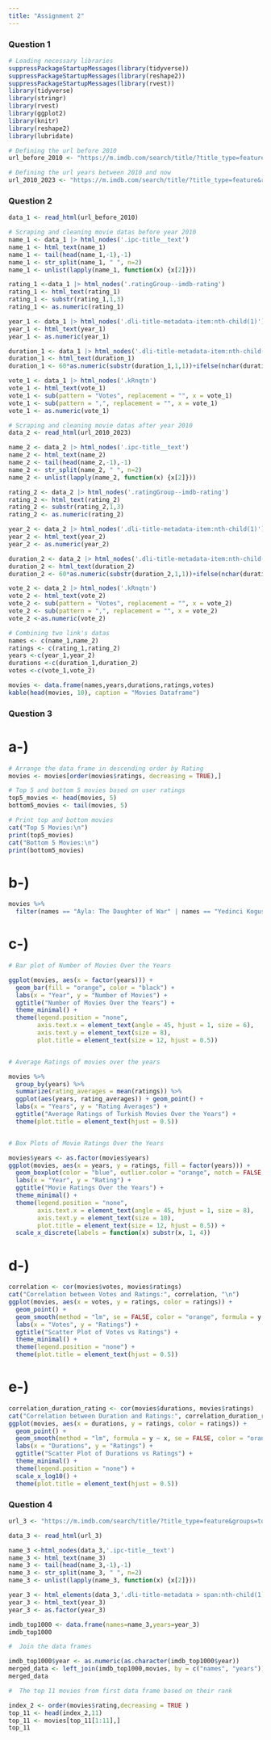 ```yaml
---
title: "Assignment 2"
---
```


### Question 1
```r
# Loading necessary libraries
suppressPackageStartupMessages(library(tidyverse))
suppressPackageStartupMessages(library(reshape2))
suppressPackageStartupMessages(library(rvest))
library(tidyverse)
library(stringr)
library(rvest)
library(ggplot2)
library(knitr)
library(reshape2)
library(lubridate)

# Defining the url before 2010
url_before_2010 <- "https://m.imdb.com/search/title/?title_type=feature&release_date=,2009-12-31&sort=moviemeter,asc&num_votes=2500,&country_of_origin=TR&count=250"

# Defining the url years between 2010 and now
url_2010_2023 <- "https://m.imdb.com/search/title/?title_type=feature&release_date=2010-01-01,2023-12-31&sort=moviemeter,asc&num_votes=2500,&country_of_origin=TR&count=250"

```

### Question 2
```r
data_1 <- read_html(url_before_2010)

# Scraping and cleaning movie datas before year 2010
name_1 <- data_1 |> html_nodes('.ipc-title__text')
name_1 <- html_text(name_1)
name_1 <- tail(head(name_1,-1),-1)
name_1 <- str_split(name_1, " ", n=2)
name_1 <- unlist(lapply(name_1, function(x) {x[2]}))

rating_1 <-data_1 |> html_nodes('.ratingGroup--imdb-rating')
rating_1 <- html_text(rating_1)
rating_1 <- substr(rating_1,1,3)
rating_1 <- as.numeric(rating_1)

year_1 <- data_1 |> html_nodes('.dli-title-metadata-item:nth-child(1)')
year_1 <- html_text(year_1)
year_1 <- as.numeric(year_1)

duration_1 <- data_1 |> html_nodes('.dli-title-metadata-item:nth-child(2)')
duration_1 <- html_text(duration_1)
duration_1 <- 60*as.numeric(substr(duration_1,1,1))+ifelse(nchar(duration_1)>2,as.integer(substring(duration_1,nchar(duration_1)-2,nchar(duration_1)-1)),0)

vote_1 <- data_1 |> html_nodes('.kRnqtn')
vote_1 <- html_text(vote_1)
vote_1 <- sub(pattern = "Votes", replacement = "", x = vote_1)
vote_1 <- sub(pattern = ",", replacement = "", x = vote_1)
vote_1 <- as.numeric(vote_1)

# Scraping and cleaning movie datas after year 2010
data_2 <- read_html(url_2010_2023)

name_2 <- data_2 |> html_nodes('.ipc-title__text')
name_2 <- html_text(name_2)
name_2 <- tail(head(name_2,-1),-1)
name_2 <- str_split(name_2, " ", n=2)
name_2 <- unlist(lapply(name_2, function(x) {x[2]}))

rating_2 <- data_2 |> html_nodes('.ratingGroup--imdb-rating')
rating_2 <- html_text(rating_2)
rating_2 <- substr(rating_2,1,3)
rating_2 <- as.numeric(rating_2)

year_2 <- data_2 |> html_nodes('.dli-title-metadata-item:nth-child(1)')
year_2 <- html_text(year_2)
year_2 <- as.numeric(year_2)

duration_2 <- data_2 |> html_nodes('.dli-title-metadata-item:nth-child(2)')
duration_2 <- html_text(duration_2)
duration_2 <- 60*as.numeric(substr(duration_2,1,1))+ifelse(nchar(duration_2)>2,as.integer(substring(duration_2,nchar(duration_2)-2,nchar(duration_2)-1)),0)

vote_2 <- data_2 |> html_nodes('.kRnqtn')
vote_2 <- html_text(vote_2)
vote_2 <- sub(pattern = "Votes", replacement = "", x = vote_2)
vote_2 <- sub(pattern = ",", replacement = "", x = vote_2)
vote_2 <-as.numeric(vote_2)

# Combining two link's datas
names <- c(name_1,name_2)
ratings <- c(rating_1,rating_2)
years <-c(year_1,year_2)
durations <-c(duration_1,duration_2)
votes <-c(vote_1,vote_2)

movies <- data.frame(names,years,durations,ratings,votes)
kable(head(movies, 10), caption = "Movies Dataframe")
```

### Question 3

# a-)

```r
# Arrange the data frame in descending order by Rating
movies <- movies[order(movies$ratings, decreasing = TRUE),]

# Top 5 and bottom 5 movies based on user ratings
top5_movies <- head(movies, 5)
bottom5_movies <- tail(movies, 5)

# Print top and bottom movies
cat("Top 5 Movies:\n")
print(top5_movies)
cat("Bottom 5 Movies:\n")
print(bottom5_movies)
```

# b-)

```r
movies %>% 
  filter(names == "Ayla: The Daughter of War" | names == "Yedinci Kogustaki Mucize" | names == "Babam ve Oglum")
```
# c-)

```r
# Bar plot of Number of Movies Over the Years

ggplot(movies, aes(x = factor(years))) +
  geom_bar(fill = "orange", color = "black") +
  labs(x = "Year", y = "Number of Movies") +
  ggtitle("Number of Movies Over the Years") +
  theme_minimal() +
  theme(legend.position = "none",
        axis.text.x = element_text(angle = 45, hjust = 1, size = 6),
        axis.text.y = element_text(size = 8),
        plot.title = element_text(size = 12, hjust = 0.5))


# Average Ratings of movies over the years

movies %>%
  group_by(years) %>%
  summarize(rating_averages = mean(ratings)) %>%
  ggplot(aes(years, rating_averages)) + geom_point() +
  labs(x = "Years", y = "Rating Averages") +
  ggtitle("Average Ratings of Turkish Movies Over the Years") +
  theme(plot.title = element_text(hjust = 0.5))


# Box Plots of Movie Ratings Over the Years

movies$years <- as.factor(movies$years)
ggplot(movies, aes(x = years, y = ratings, fill = factor(years))) +
  geom_boxplot(color = "blue", outlier.color = "orange", notch = FALSE, notchwidth = 0.5, width = 0.6) +
  labs(x = "Year", y = "Rating") +
  ggtitle("Movie Ratings Over the Years") +
  theme_minimal() +
  theme(legend.position = "none",
        axis.text.x = element_text(angle = 45, hjust = 1, size = 8),
        axis.text.y = element_text(size = 10),
        plot.title = element_text(size = 12, hjust = 0.5)) +
  scale_x_discrete(labels = function(x) substr(x, 1, 4))

```


# d-)
```r

correlation <- cor(movies$votes, movies$ratings)
cat("Correlation between Votes and Ratings:", correlation, "\n")
ggplot(movies, aes(x = votes, y = ratings, color = ratings)) +
  geom_point() +
  geom_smooth(method = "lm", se = FALSE, color = "orange", formula = y ~ x) +
  labs(x = "Votes", y = "Ratings") +
  ggtitle("Scatter Plot of Votes vs Ratings") +
  theme_minimal() +
  theme(legend.position = "none") +
  theme(plot.title = element_text(hjust = 0.5))
```

# e-)
```r
correlation_duration_rating <- cor(movies$durations, movies$ratings)
cat("Correlation between Duration and Ratings:", correlation_duration_rating, "\n")
ggplot(movies, aes(x = durations, y = ratings, color = ratings)) +
  geom_point() +
  geom_smooth(method = "lm", formula = y ~ x, se = FALSE, color = "orange", show.legend = FALSE) +
  labs(x = "Durations", y = "Ratings") +
  ggtitle("Scatter Plot of Durations vs Ratings") +
  theme_minimal() +
  theme(legend.position = "none") +
  scale_x_log10() +
  theme(plot.title = element_text(hjust = 0.5))
```

### Question 4

```r

url_3 <- "https://m.imdb.com/search/title/?title_type=feature&groups=top_1000&country_of_origin=TR"

data_3 <- read_html(url_3)

name_3 <-html_nodes(data_3,'.ipc-title__text')
name_3 <- html_text(name_3)
name_3 <- tail(head(name_3,-1),-1)
name_3 <- str_split(name_3, " ", n=2)
name_3 <- unlist(lapply(name_3, function(x) {x[2]}))

year_3 <- html_elements(data_3,'.dli-title-metadata > span:nth-child(1)')
year_3 <- html_text(year_3)
year_3 <- as.factor(year_3)

imdb_top1000 <- data.frame(names=name_3,years=year_3)
imdb_top1000

#  Join the data frames

imdb_top1000$year <- as.numeric(as.character(imdb_top1000$year)) 
merged_data <- left_join(imdb_top1000,movies, by = c("names", "years"))
merged_data

#  The top 11 movies from first data frame based on their rank

index_2 <- order(movies$rating,decreasing = TRUE )
top_11 <- head(index_2,11)
top_11 <- movies[top_11[1:11],]
top_11

```


